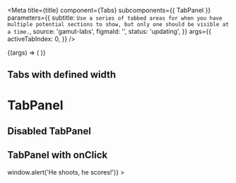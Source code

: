 

<Meta
  title={title}
  component={Tabs}
  subcomponents={{ TabPanel }}
  parameters={{
    subtitle: `Use a series of tabbed areas for when you have multiple potential sections
to show, but only one should be visible at a time.`,
    source: 'gamut-labs',
    figmaId: '',
    status: 'updating',
  }}
  args={{
    activeTabIndex: 0,
  }}
/>

<Canvas>
  <Story name="Tabs">
    {(args) => (
      <Tabs {...args}>
        <TabPanel title="On soccer">
          <ExampleCard
            src="https://static.wikia.nocookie.net/kingofthehill/images/c/c7/Bobby.png"
            quote="You know Dad, the kids playing soccer don't have any lumps or bruises and Coach Lucas gives them orange slices at half time."
            speaker="Bobby Hill"
          />
        </TabPanel>
        <TabPanel title="On vampires">
          <ExampleCard
            src="https://static.wikia.nocookie.net/adventuretimewithfinnandjake/images/8/80/S4e25_Marceline_happy.png"
            speaker="Marcline the Vampire Queen"
            quote="Vampires can't beat ghosts. It's like a rock-paper-scissors thing."
          />
        </TabPanel>
        <TabPanel title="On selflessness">
          <ExampleCard
            src="https://static.wikia.nocookie.net/dragonball/images/a/a9/Piccolo10YearsLater.png"
            quote="Sometimes, we have to look beyond what we want and do what's best."
            speaker="Piccolo"
          />
        </TabPanel>
      </Tabs>
    )}
  </Story>
</Canvas>

<PropsTable story="Tabs" />

## Tabs with defined width

<Canvas>
  <Story name="Tabs with defined width">
    <Tabs tabSize={160}>
      <TabPanel title="On vampires">
        <ExampleCard
          src="https://static.wikia.nocookie.net/adventuretimewithfinnandjake/images/8/80/S4e25_Marceline_happy.png"
          speaker="Marcline the Vampire Queen"
          quote="Vampires can't beat ghosts. It's like a rock-paper-scissors thing."
        />
      </TabPanel>
      <TabPanel title="On summer rains and their predictability">
        <ExampleCard
          src="https://static.wikia.nocookie.net/edwikia/images/0/0a/DDPhone.JPG"
          quote="Summer rains, you can never predict them."
          speaker="Edd"
        />
      </TabPanel>
    </Tabs>
  </Story>
</Canvas>

# TabPanel

## Disabled TabPanel

<Canvas>
  <Story name="Disabled TabPanel">
    <Tabs>
      <TabPanel title="On friendship">
        <ExampleCard
          src="https://static.wikia.nocookie.net/spongebob/images/9/9a/Prehibernation_Week_044.png"
          quote="If you want to be my friend, just be yourself!"
          speaker="Sandy Cheeks"
        />
      </TabPanel>
      <TabPanel title="On mystery" tabDisabled />
    </Tabs>
  </Story>
</Canvas>

## TabPanel with onClick

<Canvas>
  <Story name="TabPanel with onClick">
    <Tabs>
      <TabPanel
        title="On perseverance"
        onTabClick={() => window.alert('He shoots, he scores!')}
      >
        <ExampleCard
          src="https://static.wikia.nocookie.net/kurokonobasuke/images/7/79/LG_Kuroko.png"
          quote="The possibility of victory is only 0% when all the players give up. No matter how impossible it may seem, I refuse to make it 0% myself."
          speaker="Tetsuya Kuroko"
        />
      </TabPanel>
    </Tabs>
  </Story>
</Canvas>
